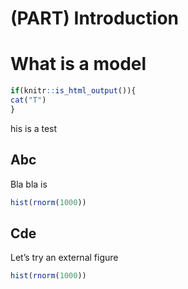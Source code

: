# (PART) Introduction {-}

# What is a model

\epigraph{"Inner speech is nothing but speech to oneself"}{Sokolov, A. N. (1972)}

```r
if(knitr::is_html_output()){
cat("T")
}
```

\initial{T}his is a test

## Abc

Bla bla is 

```r
hist(rnorm(1000))
```

## Cde

Let's try an external figure

```r
hist(rnorm(1000))
```
